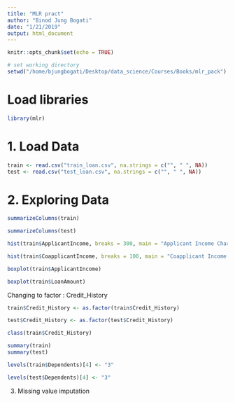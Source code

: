 ```yaml
---
title: "MLR pract"
author: "Binod Jung Bogati"
date: "1/21/2019"
output: html_document
---
```


```r
knitr::opts_chunk$set(echo = TRUE)
```

```r
# set working directory
setwd("/home/bjungbogati/Desktop/data_science/Courses/Books/mlr_pack")

```

# Load libraries

```r
library(mlr)
```

# 1. Load Data

```r
train <- read.csv("train_loan.csv", na.strings = c("", " ", NA))
test <- read.csv("test_loan.csv", na.strings = c("", " ", NA))
```

# 2. Exploring Data

```r
summarizeColumns(train)
```

```r
summarizeColumns(test)
```


```r
hist(train$ApplicantIncome, breaks = 300, main = "Applicant Income Chart", xlab = "Coapplicant Income")
```

```r
hist(train$CoapplicantIncome, breaks = 100, main = "Coapplicant Income Chart")
```

```r
boxplot(train$ApplicantIncome)
```

```r
boxplot(train$LoanAmount)
```

Changing to factor : Credit_History

```r
train$Credit_History <- as.factor(train$Credit_History)

test$Credit_History <- as.factor(test$Credit_History)

```

```r
class(train$Credit_History)
```

```r
summary(train)
summary(test)
```

```r
levels(train$Dependents)[4] <- "3"

levels(test$Dependents)[4] <- "3"
```

3. Missing value imputation









